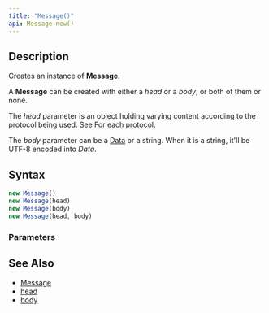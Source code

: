 ```yaml
---
title: "Message()"
api: Message.new()
---
```


## Description

Creates an instance of **Message**.

A **Message** can be created with either a _head_ or a _body_, or both of them or none.

The _head_ parameter is an object holding varying content according to the protocol being used. See [For each protocol](/reference/api/MessageStart/head/#for-each-protocol).

The _body_ parameter can be a [Data](/reference/api/Data) or a string. When it is a string, it'll be UTF-8 encoded into _Data_.

## Syntax

``` js
new Message()
new Message(head)
new Message(body)
new Message(head, body)
```

### Parameters

<Parameters/>

## See Also

* [Message](/reference/api/Message)
* [head](/reference/api/Message/head)
* [body](/reference/api/Message/body)
